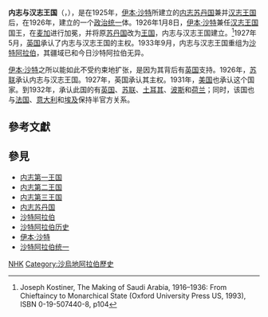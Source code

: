 {{NoteTA
|1=zh-hk:奧托曼; zh-tw:鄂圖曼; zh-cn:奥斯曼;
|2=zh-hk:沙地; zh-tw:沙烏地; zh-cn:沙特;
}}
{{Infobox Former Country
|conventional_long_name = 内志与汉志王国
|native_name = {{rtl-lang|ar|مملكة الحجاز ونجد}}<br>''{{rtl-lang|ar|Mamlakat al-Ḥijāz wa-Najd}}''
|common_name = 内志与汉志
|continent = 亚洲
|status = 联邦
|status_text = [[内志苏丹国|内志]]与[[汉志王国|汉志]]的[[政治统一|政治统一]]体
|p1 = 内志苏丹国
|flag_p1 = Flag of Nejd (1921).svg
|p2 = 汉志王国
|flag_p2 = Flag of Hejaz 1920.svg
|s1 = 沙特阿拉伯
|flag_s1 = Flag of Saudi Arabia.svg
|
|image_flag =Flag of Nejd (1926).svg
|image_flag2=Flag of Hejaz 1926.svg
|flag_type =上：内志國旗（1925－1932）<br>下：汉志國旗（1925－1932）
|flag = 沙特阿拉伯國旗
|image_coat = Coat of arms of the Kingdom of Hejaz and Nejd.svg
|coa_size = 110px
|symbol_type =國徽（1926－1932）
|symbol = 沙特阿拉伯國徽
|image_map =Kingdom of Hejaz and Nejd 1926.svg
|image_map_caption = 
|capital = 利雅得
|common_languages = [[阿拉伯语|阿拉伯语]]<br>[[奥斯曼土耳其语|奥斯曼土耳其语]]
|religion = 伊斯兰教
|government_type = 绝对君主制
|title_leader = 内志苏丹兼汉志国王
|leader1 = [[伊本·沙特|伊本·沙特]]
|year_leader1 = 1925–1932
|legislature = 
|era = 战间期
|date_pre = 1925年12月19日
|event_pre = 沙特征服[[汉志王国|汉志王国]]
|year_start = 1926年
|date_start = 1月8日
|event_start = [[伊本·沙特|伊本·沙特]]兼任汉志国王
|year_end = 1932年
|date_end = 10月23日
|event_end = {{nowrap|[[沙特阿拉伯|沙特阿拉伯]]建立}}
|stat_year1 = 1932
|stat_area1 = 2149690
|stat_pop1 = 2439000
}}
{{沙特阿拉伯历史}}
'''内志与汉志王国'''（{{lang-ar|مملكة الحجاز ونجد}}，''{{rtl-lang|ar|Mamlakat al-Ḥijāz wa-Najd}}''），是在1925年，[[伊本·沙特|伊本·沙特]]所建立的[[内志苏丹国|内志苏丹国]]兼并[[汉志王国|汉志王国]]后，在1926年，建立的一个[[政治统一|政治统一]]体。1926年1月8日，[[伊本·沙特|伊本·沙特]]兼任[[汉志王国|汉志王国]]国王，在[[麦加|麦加]]进行加冕，并将原[[苏丹国|苏丹国]]改为[[王国|王国]]，内志与汉志王国建立。<ref>Joseph Kostiner, The Making of Saudi Arabia, 1916–1936: From Chieftaincy to Monarchical State (Oxford University Press US, 1993), ISBN 0-19-507440-8, p104</ref>1927年5月，[[英国|英国]]承认了内志与汉志王国的主权。1933年9月，内志与汉志王国重组为[[沙特阿拉伯|沙特阿拉伯]]，其疆域已和今日沙特阿拉伯无异。

[[伊本·沙特|伊本·沙特]]之所以能如此不受约束地扩张，是因为其背后有[[英国|英国]]支持。1926年，[[苏联|苏联]]承认内志与汉志王国。1927年，英国承认其主权。1931年，[[美国|美国]]也承认这个国家。到1932年，承认此国的有[[英国|英国]]、[[苏联|苏联]]、[[土耳其|土耳其]]、[[巴列维王朝|波斯]]和[[荷兰王国|荷兰]]；同时，该国也与[[法国|法国]]、[[義大利王國_(1861年－1946年)|意大利]]和[[埃及王国|埃及]]保持半官方关系。

==參考文獻==
{{Reflist}}

==參見==
*[[内志第一王国|内志第一王国]]
*[[内志第二王国|内志第二王国]]
*[[内志第三王国|内志第三王国]]
*[[内志苏丹国|内志苏丹国]]
*[[沙特阿拉伯|沙特阿拉伯]]
*[[沙特阿拉伯历史|沙特阿拉伯历史]]
*[[伊本·沙特|伊本·沙特]]
*[[沙特阿拉伯统一|沙特阿拉伯统一]]

[[Category:王國|NHK]]
[[Category:沙烏地阿拉伯歷史|Category:沙烏地阿拉伯歷史]]